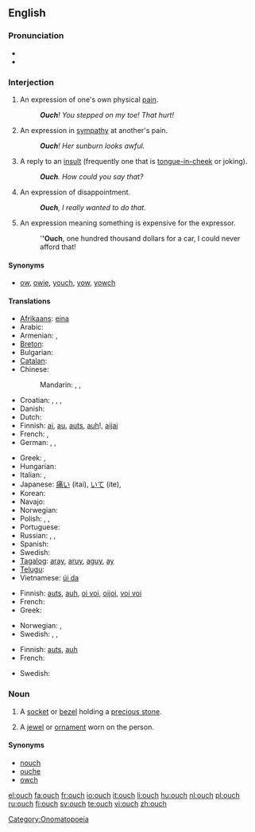 ==English==

===Pronunciation===
* {{IPA|/ˈaʊtʃ/}}
* {{audio|en-us-inlandnorth-ouch.ogg|Audio (US-Inland North)}}

===Interjection===
{{en-interj}}

# An expression of one's own physical [[pain]].
#: '''''Ouch'''!  You stepped on my toe! That hurt!''
# An expression in [[sympathy]] at another's pain.
#: '''''Ouch'''!  Her sunburn looks awful.''
# A reply to an [[insult]] (frequently one that is [[tongue-in-cheek]] or joking).
#: '''''Ouch'''.  How could you say that?''
# An expression of disappointment.
#: '''''Ouch''', I really wanted to do that.''
# {{slang|Australia|UK}} An expression meaning something is expensive for the expressor.
#: '''''Ouch''', one hundred thousand dollars for a car, I could never afford that!

====Synonyms====
* {{sense|in all of the above senses}} [[ow]], [[owie]], [[youch]], [[yow]], [[yowch]]

====Translations====
{{trans-top|expression of one's own physical pain}}
* [[Afrikaans]]: [[eina]]
* Arabic: {{t|ar|حلية|tr=Hílya}}
* Armenian: {{t|hy|ախ|tr=ax}}, {{t-|hy|վախ|tr=vax}}
* [[Breton]]: {{t|br|aiou}}
* Bulgarian: {{t-|bg|ох}}
* [[Catalan]]: {{t|ca|au}}
* Chinese:
*: Mandarin: {{t-|cmn|哎喲|sc=Hani}},  {{t-|cmn|哎哟|tr=āiyō|sc=Hani}},  {{t-|cmn|哎呀|tr=āiyā|sc=Hani}}
* Croatian: {{t|hr|au}}, {{t|hr|auć}}, {{t|hr|joj}}, {{t|hr|jao}}
* Danish: {{t+|da|av}}
* Dutch: {{t+|nl|au}}
* Finnish: [[ai]], [[au]], [[auts]], [[auh]]!, [[aijai]]
* French: {{t+|fr|aïe}}, {{t+|fr|ouille}}
* German: {{t+|de|au}}, {{t-|de|aua}}, {{t+|de|autsch}}
{{trans-mid}}
* Greek: {{t|el|αχ|tr=ach}}, {{t|el|ωχ|tr=och|sc=Grek}}
* Hungarian: {{t+|hu|jaj}}
* Italian: {{t-|it|ahi}},  {{t|it|ahia}}
* Japanese: [[痛い]] (itai), [[いて]] (ite),  {{t|ja|いてて|tr=itete}}
* Korean: {{t|ko|아야|sc=Kore}}
* Navajo: {{tø|nv|ayáo}}
* Norwegian: {{t+|no|au}}
* Polish: {{t-|pl|aua}}, {{t+|pl|au}}, {{t-|pl|auć}}
* Portuguese: {{t+|pt|ai}}
* Russian: {{t+|ru|ой|tr=oj}},  {{t+|ru|ай|tr=aj}},  {{t+|ru|ох|tr=ox}}
* Spanish: {{t-|es|ay}}
* Swedish: {{t+|sv|aj}}
* [[Tagalog]]: [[aray]], [[aruy]], [[aguy]], [[ay]]
* [[Telugu]]: {{t|te|అభా|tr=abhā|sc=Telu}}
* Vietnamese: [[úi da]]
{{trans-bottom}}

{{trans-top|expression in sympathy at another’s pain}}
* Finnish: [[auts]], [[auh]], [[oi voi]], [[oijoi]], [[voi voi]]
* French: {{t+|fr|aïe}}
* Greek: {{t|el|αχ|tr=ach|sc=Grek}}
{{trans-mid}}
* Norwegian: {{t-|no|au da}}, {{t-|no|uff da}}
* Swedish: {{t|sv|aj}}, {{t|sv|aj aj aj}}, {{t|sv|aj då}}
{{trans-bottom}}

{{trans-top|reply to an insult}}
* Finnish: [[auts]], [[auh]]
* French: {{t+|fr|aïe}}
{{trans-mid}}
* Swedish: {{t|sv|aj}}
{{trans-bottom}}

===Noun===
{{en-noun|es}}

# {{obsolete}} A [[socket]] or [[bezel]] holding a [[precious stone]].
# {{obsolete}} A [[jewel]] or [[ornament]] worn on the person.

====Synonyms====
* [[nouch]]
* [[ouche]]
* [[owch]]

[[Category:Onomatopoeia]]

[[el:ouch]]
[[fa:ouch]]
[[fr:ouch]]
[[io:ouch]]
[[it:ouch]]
[[li:ouch]]
[[hu:ouch]]
[[nl:ouch]]
[[pl:ouch]]
[[ru:ouch]]
[[fi:ouch]]
[[sv:ouch]]
[[te:ouch]]
[[vi:ouch]]
[[zh:ouch]]